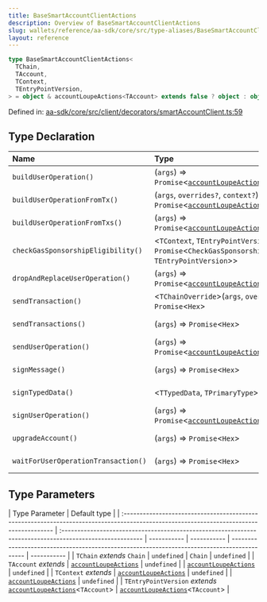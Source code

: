 ```yaml
---
title: BaseSmartAccountClientActions
description: Overview of BaseSmartAccountClientActions
slug: wallets/reference/aa-sdk/core/src/type-aliases/BaseSmartAccountClientActions
layout: reference
---
```


```ts
type BaseSmartAccountClientActions<
  TChain,
  TAccount,
  TContext,
  TEntryPointVersion,
> = object & accountLoupeActions<TAccount> extends false ? object : object;
```

Defined in: [aa-sdk/core/src/client/decorators/smartAccountClient.ts:59](https://github.com/alchemyplatform/aa-sdk/blob/49e74eee8606f480b200b4612d00d950da8a8742/aa-sdk/core/src/client/decorators/smartAccountClient.ts#L59)

## Type Declaration

| Name                                | Type                                                                                                                                                                 | Defined in                                                                                                                                                                                                          |
| :---------------------------------- | :------------------------------------------------------------------------------------------------------------------------------------------------------------------- | :------------------------------------------------------------------------------------------------------------------------------------------------------------------------------------------------------------------ |
| `buildUserOperation()`              | (`args`) => `Promise`\<[`accountLoupeActions`](../../../../account-kit/core/src/variables/accountLoupeActions.mdx)\<`TEntryPointVersion`>>                           | [aa-sdk/core/src/client/decorators/smartAccountClient.ts:70](https://github.com/alchemyplatform/aa-sdk/blob/49e74eee8606f480b200b4612d00d950da8a8742/aa-sdk/core/src/client/decorators/smartAccountClient.ts#L70)   |
| `buildUserOperationFromTx()`        | (`args`, `overrides?`, `context?`) => `Promise`\<[`accountLoupeActions`](../../../../account-kit/core/src/variables/accountLoupeActions.mdx)\<`TEntryPointVersion`>> | [aa-sdk/core/src/client/decorators/smartAccountClient.ts:73](https://github.com/alchemyplatform/aa-sdk/blob/49e74eee8606f480b200b4612d00d950da8a8742/aa-sdk/core/src/client/decorators/smartAccountClient.ts#L73)   |
| `buildUserOperationFromTxs()`       | (`args`) => `Promise`\<[`accountLoupeActions`](../../../../account-kit/core/src/variables/accountLoupeActions.mdx)\<`TEntryPointVersion`>>                           | [aa-sdk/core/src/client/decorators/smartAccountClient.ts:78](https://github.com/alchemyplatform/aa-sdk/blob/49e74eee8606f480b200b4612d00d950da8a8742/aa-sdk/core/src/client/decorators/smartAccountClient.ts#L78)   |
| `checkGasSponsorshipEligibility()`  | \<`TContext`, `TEntryPointVersion`>(`args`) => `Promise`\<`CheckGasSponsorshipEligibilityResult`\<`TAccount`, `TEntryPointVersion`>>                                 | [aa-sdk/core/src/client/decorators/smartAccountClient.ts:81](https://github.com/alchemyplatform/aa-sdk/blob/49e74eee8606f480b200b4612d00d950da8a8742/aa-sdk/core/src/client/decorators/smartAccountClient.ts#L81)   |
| `dropAndReplaceUserOperation()`     | (`args`) => `Promise`\<[`accountLoupeActions`](../../../../account-kit/core/src/variables/accountLoupeActions.mdx)\<`TEntryPointVersion`>>                           | [aa-sdk/core/src/client/decorators/smartAccountClient.ts:95](https://github.com/alchemyplatform/aa-sdk/blob/49e74eee8606f480b200b4612d00d950da8a8742/aa-sdk/core/src/client/decorators/smartAccountClient.ts#L95)   |
| `sendTransaction()`                 | \<`TChainOverride`>(`args`, `overrides?`, `context?`) => `Promise`\<`Hex`>                                                                                           | [aa-sdk/core/src/client/decorators/smartAccountClient.ts:100](https://github.com/alchemyplatform/aa-sdk/blob/49e74eee8606f480b200b4612d00d950da8a8742/aa-sdk/core/src/client/decorators/smartAccountClient.ts#L100) |
| `sendTransactions()`                | (`args`) => `Promise`\<`Hex`>                                                                                                                                        | [aa-sdk/core/src/client/decorators/smartAccountClient.ts:105](https://github.com/alchemyplatform/aa-sdk/blob/49e74eee8606f480b200b4612d00d950da8a8742/aa-sdk/core/src/client/decorators/smartAccountClient.ts#L105) |
| `sendUserOperation()`               | (`args`) => `Promise`\<[`accountLoupeActions`](../../../../account-kit/core/src/variables/accountLoupeActions.mdx)\<`TEntryPointVersion`>>                           | [aa-sdk/core/src/client/decorators/smartAccountClient.ts:108](https://github.com/alchemyplatform/aa-sdk/blob/49e74eee8606f480b200b4612d00d950da8a8742/aa-sdk/core/src/client/decorators/smartAccountClient.ts#L108) |
| `signMessage()`                     | (`args`) => `Promise`\<`Hex`>                                                                                                                                        | [aa-sdk/core/src/client/decorators/smartAccountClient.ts:121](https://github.com/alchemyplatform/aa-sdk/blob/49e74eee8606f480b200b4612d00d950da8a8742/aa-sdk/core/src/client/decorators/smartAccountClient.ts#L121) |
| `signTypedData()`                   | \<`TTypedData`, `TPrimaryType`>(`args`) => `Promise`\<`Hex`>                                                                                                         | [aa-sdk/core/src/client/decorators/smartAccountClient.ts:122](https://github.com/alchemyplatform/aa-sdk/blob/49e74eee8606f480b200b4612d00d950da8a8742/aa-sdk/core/src/client/decorators/smartAccountClient.ts#L122) |
| `signUserOperation()`               | (`args`) => `Promise`\<[`accountLoupeActions`](../../../../account-kit/core/src/variables/accountLoupeActions.mdx)\<`TEntryPointVersion`>>                           | [aa-sdk/core/src/client/decorators/smartAccountClient.ts:92](https://github.com/alchemyplatform/aa-sdk/blob/49e74eee8606f480b200b4612d00d950da8a8742/aa-sdk/core/src/client/decorators/smartAccountClient.ts#L92)   |
| `upgradeAccount()`                  | (`args`) => `Promise`\<`Hex`>                                                                                                                                        | [aa-sdk/core/src/client/decorators/smartAccountClient.ts:118](https://github.com/alchemyplatform/aa-sdk/blob/49e74eee8606f480b200b4612d00d950da8a8742/aa-sdk/core/src/client/decorators/smartAccountClient.ts#L118) |
| `waitForUserOperationTransaction()` | (`args`) => `Promise`\<`Hex`>                                                                                                                                        | [aa-sdk/core/src/client/decorators/smartAccountClient.ts:115](https://github.com/alchemyplatform/aa-sdk/blob/49e74eee8606f480b200b4612d00d950da8a8742/aa-sdk/core/src/client/decorators/smartAccountClient.ts#L115) |

## Type Parameters

| Type Parameter                                                                                                                          | Default type                                                                                             |
| :-------------------------------------------------------------------------------------------------------------------------------------- | :------------------------------------------------------------------------------------------------------- | ----------- | ----------- | ------------------------------------------------------------------------------------------- | ----------- |
| `TChain` _extends_ `Chain`                                                                                                              | `undefined`                                                                                              | `Chain`     | `undefined` |
| `TAccount` _extends_                                                                                                                    | [`accountLoupeActions`](../../../../account-kit/core/src/variables/accountLoupeActions.mdx)              | `undefined` |             | [`accountLoupeActions`](../../../../account-kit/core/src/variables/accountLoupeActions.mdx) | `undefined` |
| `TContext` _extends_                                                                                                                    | [`accountLoupeActions`](../../../../account-kit/core/src/variables/accountLoupeActions.mdx)              | `undefined` |             | [`accountLoupeActions`](../../../../account-kit/core/src/variables/accountLoupeActions.mdx) | `undefined` |
| `TEntryPointVersion` _extends_ [`accountLoupeActions`](../../../../account-kit/core/src/variables/accountLoupeActions.mdx)\<`TAccount`> | [`accountLoupeActions`](../../../../account-kit/core/src/variables/accountLoupeActions.mdx)\<`TAccount`> |
